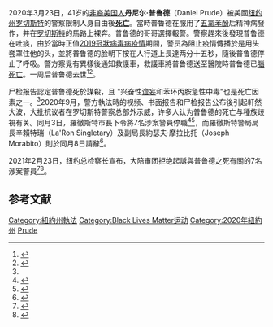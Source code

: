 {{NoteTA
|G1=IT
|1=zh-hans:罗切斯特; zh-hant:羅徹斯特;
}}
{{Infobox event
| event = <!-- Title to display, if other than page name -->
| outcome = 普魯德因[[窒息|窒息]]併發症而腦死亡
| litigation = 
| sentence = 
| convictions = 
| verdict = 
| trial = 
| charges = 
| cause = 
| convicted = 
| accused = 
| suspects = 
| arrests = 
| coroner = 
| inquest = 
| inquiries = 
| burial = 
| filmed_by = 警員隨身攝錄鏡頭
| theme = 
| type = 
| also known as = 
| coordinates = <!-- {{coord|LAT|LON|region:XXXX_type:event|display=inline,title}} -->
| place = {{USA}}[[紐約州|紐約州]][[羅徹斯特_(紐約州)|羅徹斯特]]
| date = 2020年3月23日（事故發生）<br /> 2020年3月30日（普鲁德死亡）
| duration = <!-- {{duration|h=x|m=x|s=x}} or {{time interval|date1|date2|options}} -->
| timezone = [[北美东部时区|北美东部时区]]
| participants= 丹尼爾·普魯德（死亡）<br>{{tsl|en|Rochester Police Department|羅徹斯特警局}}警員
| time = 凌晨3:16－3:27
| caption = 
| alt = 
| reported deaths = 1
| notes = 
}}2020年3月23日，41岁的[[非裔美国人|非裔美国人]]'''丹尼尔·普鲁德'''（Daniel Prude）被美國[[纽约州|纽约州]][[羅徹斯特_(紐約州)|罗切斯特]]的警察限制人身自由後'''[[死亡|死亡]]'''。當時普鲁德在服用了[[五氯苯酚|五氯苯酚]]后精神病發作，并在[[羅徹斯特_(紐約州)|罗切斯特]]的馬路上裸奔。普鲁德的哥哥選擇報警。警察趕來後發現普鲁德在吐痰，由於當時正值[[2019冠狀病毒病疫情|2019冠狀病毒病疫情]]期間，警员為阻止疫情傳播於是用头套罩住他的头，並將普鲁德的脸朝下按在人行道上長達两分十五秒，隨後普鲁德停止了呼吸。警方察覺有異樣後通知救護車，救護車將普鲁德送至醫院時普鲁德已[[腦死亡|腦死亡]]。一周后普鲁德去世<ref>{{Cite web |title=美警逮捕以防吐面罩套頭部 非裔男一週後死亡 |url=https://www.cna.com.tw/news/aopl/202009040005.aspx |accessdate=2021-02-24 |author=陳正健 |date=2020-09-03 |publisher=中央通訊社 |language=zh-hant |editor=劉學源 |location=紐約}}</ref><ref name="吳寧康">{{Cite web |title=紐約非裔男3月被捕窒息死亡 涉案7警遭停職 |url=https://www.rti.org.tw/news/view/id/2078340 |accessdate=2021-02-24 |date=2020-09-04 |publisher=中央廣播電台 |language=zh-hant |editor=吳寧康 |archive-date=2020-09-17 |archive-url=https://web.archive.org/web/20200917130057/https://www.rti.org.tw/news/view/id/2078340 }}</ref>。

尸检报告認定普鲁德死於謀殺，且 "兴奋性[[谵妄|谵妄]]和苯环丙胺急性中毒"也是死亡因素之一。<ref name="吳寧康"/>2020年9月，警方執法時的视频、书面报告和尸检报告公布後引起軒然大波，大批抗议者在罗切斯特警察总部外示威，许多人认为普鲁德的死亡与種族歧視有关。同月3日，羅徹斯特市長{{tsl|en|Lovely Warren|勒烏里·沃倫}}下令將7名涉案警員停職<ref>{{Cite web |title=美國羅切斯特黑人疑遭警笠頭壓地亡　市長令7警停職 |url=https://news.mingpao.com/ins/國際/article/20200904/s00005/1599205409635/美國羅切斯特黑人疑遭警笠頭壓地亡-市長令7警停職【短片】 |accessdate=2021-02-24 |date=2020-09-04 |publisher=明報新聞網 |language=zh-hant}}</ref><ref>{{Cite web|title=Daniel Prude: police officers suspended after death of Black man in spit hood|url=http://www.theguardian.com/us-news/2020/sep/03/daniel-prude-spit-hood-suffocation-death-black-man-police|accessdate=2021-02-24|date=2020-09-03|publisher=[[美聯社|AP]]|work=the Guardian|language=en|archive-date=2021-05-05|archive-url=https://web.archive.org/web/20210505064237/https://www.theguardian.com/us-news/2020/sep/03/daniel-prude-spit-hood-suffocation-death-black-man-police}}</ref>，而羅徹斯特警局局長辛賴特瑞（La'Ron Singletary）及副局長約瑟夫·摩拉比托（Joseph Morabito）則於同月8日請辭<ref>{{Cite web |title=羅徹斯特警局長 率高層請辭：毀我人格與尊嚴 |url=https://www.worldjournal.com/wj/story/121186/4846124 |accessdate=2021-02-24 |author=潘勛 |date=2020-09-09 |publisher=[[世界日報_(北美)|世界日報]] |language=zh-hant |archive-date=2020-11-30 |archive-url=https://web.archive.org/web/20201130044548/https://www.worldjournal.com/wj/story/121186/4846124 }}</ref>。

2021年2月23日，纽约总检察长{{tsl|en|Letitia James|莱蒂娅·詹姆斯}}宣布，大陪审团拒绝起訴與普鲁德之死有關的7名涉案警員<ref>{{Cite web |title=Rochester Police officers involved in Daniel Prude case will not face criminal charges |url=https://www.whec.com/rochester-new-york-news/ny-attorney-general-to-reveal-daniel-prude-death-grand-jury-decision/6021044/ |accessdate=2021-02-23 |date=2021-02-23 |last=Berkeley |first=Brean |work=WHEC News10NBC |language=en |archive-date=2021-05-21 |archive-url=https://web.archive.org/web/20210521173848/https://www.whec.com/rochester-new-york-news/ny-attorney-general-to-reveal-daniel-prude-death-grand-jury-decision/6021044/ }}</ref><ref>{{Cite web |title=裸跑黑人遭警壓死慘劇 涉事警員不獲起訴 |url=https://hk.on.cc/hk/bkn/cnt/intnews/20210224/bkn-20210224203017132-0224_00992_001.html |accessdate=2021-02-24 |date=2021-02-24 |publisher=on.cc東網 |language=zh-hant}}</ref>。

==参考文献==
{{reflist}}

[[Category:紐約州執法|Category:紐約州執法]]
[[Category:Black_Lives_Matter运动|Category:Black Lives Matter运动]]
[[Category:2020年紐約州|Category:2020年紐約州]]
[[Category:2020年逝世|Prude]]